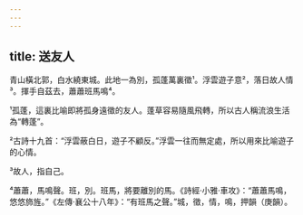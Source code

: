 ```yaml
---
---
---
```

title: 送友人
---



青山橫北郭，白水繞東城。此地一為別，孤蓬萬裏徵¹。浮雲遊子意²，落日故人情³。揮手自茲去，蕭蕭班馬鳴⁴。

¹孤蓬，這裏比喻即將孤身遠徵的友人。蓬草容易隨風飛轉，所以古人稱流浪生活為“轉蓬”。

²古詩十九首：“浮雲蔽白日，遊子不顧反。”浮雲一往而無定處，所以用來比喻遊子的心情。

³故人，指自己。

⁴蕭蕭，馬鳴聲。班，別。班馬，將要離別的馬。《詩經·小雅·車攻》：“蕭蕭馬鳴，悠悠斾旌。”《左傳·襄公十八年》：“有班馬之聲。”城，徵，情，鳴，押韻（庚韻）。